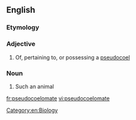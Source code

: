 ==English==
{{wikipedia|Body cavity}}
===Etymology===
{{suffix|pseudocoelom|ate|lang=en}}

===Adjective===
{{en-adj}}

# Of, pertaining to, or possessing a [[pseudocoel]]

===Noun===
{{en-noun}}

# Such an animal

[[Category:en:Biology]]

[[fr:pseudocoelomate]]
[[vi:pseudocoelomate]]